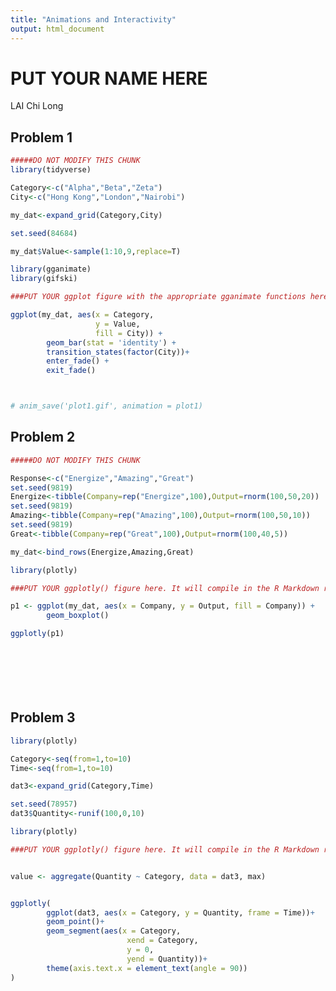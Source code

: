 ```yaml
---
title: "Animations and Interactivity"
output: html_document
---
```


# PUT YOUR NAME HERE


LAI Chi Long




## Problem 1

```r

#####DO NOT MODIFY THIS CHUNK
library(tidyverse)

Category<-c("Alpha","Beta","Zeta")
City<-c("Hong Kong","London","Nairobi")

my_dat<-expand_grid(Category,City)

set.seed(84684)

my_dat$Value<-sample(1:10,9,replace=T)
```

```r

library(gganimate)
library(gifski)

###PUT YOUR ggplot figure with the appropriate gganimate functions here. It will compile in the html R Markdown report.

ggplot(my_dat, aes(x = Category, 
                   y = Value,  
                   fill = City)) + 
        geom_bar(stat = 'identity') +
        transition_states(factor(City))+
        enter_fade() +
        exit_fade()



# anim_save('plot1.gif', animation = plot1)

```

## Problem 2

```r

#####DO NOT MODIFY THIS CHUNK

Response<-c("Energize","Amazing","Great")
set.seed(9819)
Energize<-tibble(Company=rep("Energize",100),Output=rnorm(100,50,20))
set.seed(9819)
Amazing<-tibble(Company=rep("Amazing",100),Output=rnorm(100,50,10))
set.seed(9819)
Great<-tibble(Company=rep("Great",100),Output=rnorm(100,40,5))

my_dat<-bind_rows(Energize,Amazing,Great)
```

```r

library(plotly)

###PUT YOUR ggplotly() figure here. It will compile in the R Markdown report.

p1 <- ggplot(my_dat, aes(x = Company, y = Output, fill = Company)) +
        geom_boxplot() 

ggplotly(p1)
        







```

## Problem 3

```r

library(plotly)

Category<-seq(from=1,to=10)
Time<-seq(from=1,to=10)

dat3<-expand_grid(Category,Time)

set.seed(78957)
dat3$Quantity<-runif(100,0,10)
```


```r

library(plotly)

###PUT YOUR ggplotly() figure here. It will compile in the R Markdown report.


value <- aggregate(Quantity ~ Category, data = dat3, max)


ggplotly(
        ggplot(dat3, aes(x = Category, y = Quantity, frame = Time))+
        geom_point()+
        geom_segment(aes(x = Category, 
                          xend = Category,  
                          y = 0,
                          yend = Quantity))+
        theme(axis.text.x = element_text(angle = 90))
)





```